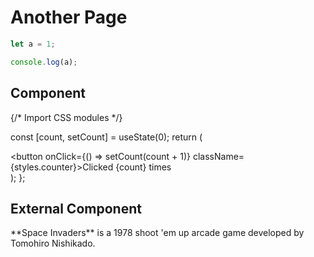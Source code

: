 
# Another Page

```js filename="demo.js" {3} copy showLineNumbers
let a = 1;

console.log(a);
```

## Component


{/* Import CSS modules */}

  const [count, setCount] = useState(0);
  return (
    <div>
      <button onClick={() => setCount(count + 1)} className={styles.counter}>Clicked {count} times</button>
    </div>
  );
};

<Counter/>

## External Component


<Counters />

<Callout type='warning'>
  **Space Invaders** is a 1978 shoot 'em up arcade game developed by Tomohiro
  Nishikado.
</Callout>
